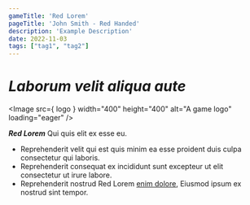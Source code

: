 ```yaml
---
gameTitle: 'Red Lorem'
pageTitle: 'John Smith - Red Handed'
description: 'Example Description'
date: 2022-11-03
tags: ["tag1", "tag2"]
---
```


# *Laborum velit aliqua aute*

<Image src={ logo } width="400" height="400" alt="A game logo" loading="eager" />

***<span class="text-red-600">Red</span> Lorem*** Qui quis elit ex esse eu.

- Reprehenderit velit qui est quis minim ea esse proident duis culpa consectetur qui laboris.
- Reprehenderit consequat ex incididunt sunt excepteur ut elit consectetur ut irure labore.
- Reprehenderit nostrud <span class="text-red-600">Red</span> Lorem [enim dolore](https://youtu.be/dQw4w9WgXcQ?si=bs2WMQH8fuCCzPPc), Eiusmod ipsum ex nostrud sint tempor. 